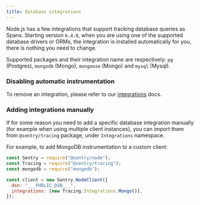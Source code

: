 ```yaml
---
title: Database integrations
---
```


Node.js has a few integrations that support tracking database queries as Spans. Starting version `6.4.0`, when you are using one of the supported database drivers or ORMs, the integration is installed automatically for you, there is nothing you need to change.

Supported packages and their integration name are respectively: `pg` (Postgres), `mongodb` (Mongo), `mongoose` (Mongo) and `mysql` (Mysql).

### Disabling automatic instrumentation

To remove an integration, please refer to our [integrations](/platforms/node/configuration/integrations/#removing-an-integration) docs.

### Adding integrations manually

If for some reason you need to add a specific database integration manually (for example when using multiple client instances), you can import them from `@sentry/tracing` package, under `Integrations` namespace.

For example, to add MongoDB instrumentation to a custom client:

```javascript
const Sentry = require("@sentry/node");
const Tracing = require("@sentry/tracing");
const mongodb = require("mongodb");

const client = new Sentry.NodeClient({
  dsn: "___PUBLIC_DSN___",
  integrations: [new Tracing.Integrations.Mongo()],
});
```
